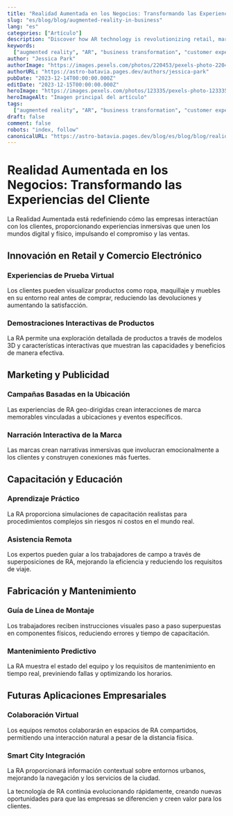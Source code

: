 ```yaml
---
title: "Realidad Aumentada en los Negocios: Transformando las Experiencias del Cliente"
slug: "es/blog/blog/augmented-reality-in-business"
lang: "es"
categories: ["Artículo"]
description: "Discover how AR technology is revolutionizing retail, marketing, training, and customer engagement across industries with immersive digital experiences."
keywords:
  ["augmented reality", "AR", "business transformation", "customer experience"]
author: "Jessica Park"
authorImage: "https://images.pexels.com/photos/220453/pexels-photo-220453.jpeg?auto=compress&cs=tinysrgb&w=120&h=120&dpr=1"
authorURL: "https://astro-batavia.pages.dev/authors/jessica-park"
pubDate: "2023-12-14T00:00:00.000Z"
editDate: "2023-12-15T00:00:00.000Z"
heroImage: "https://images.pexels.com/photos/123335/pexels-photo-123335.jpeg?auto=compress&cs=tinysrgb&w=1260&h=750&dpr=1"
heroImageAlt: "Imagen principal del artículo"
tags:
  ["augmented reality", "AR", "business transformation", "customer experience"]
draft: false
comment: false
robots: "index, follow"
canonicalURL: "https://astro-batavia.pages.dev/blog/es/blog/blog/realidad-aumentada-negocios"
---
```


# Realidad Aumentada en los Negocios: Transformando las Experiencias del Cliente

La Realidad Aumentada está redefiniendo cómo las empresas interactúan con los clientes, proporcionando experiencias inmersivas que unen los mundos digital y físico, impulsando el compromiso y las ventas.

## Innovación en Retail y Comercio Electrónico

### Experiencias de Prueba Virtual

Los clientes pueden visualizar productos como ropa, maquillaje y muebles en su entorno real antes de comprar, reduciendo las devoluciones y aumentando la satisfacción.

### Demostraciones Interactivas de Productos

La RA permite una exploración detallada de productos a través de modelos 3D y características interactivas que muestran las capacidades y beneficios de manera efectiva.

## Marketing y Publicidad

### Campañas Basadas en la Ubicación

Las experiencias de RA geo-dirigidas crean interacciones de marca memorables vinculadas a ubicaciones y eventos específicos.

### Narración Interactiva de la Marca

Las marcas crean narrativas inmersivas que involucran emocionalmente a los clientes y construyen conexiones más fuertes.

## Capacitación y Educación

### Aprendizaje Práctico

La RA proporciona simulaciones de capacitación realistas para procedimientos complejos sin riesgos ni costos en el mundo real.

### Asistencia Remota

Los expertos pueden guiar a los trabajadores de campo a través de superposiciones de RA, mejorando la eficiencia y reduciendo los requisitos de viaje.

## Fabricación y Mantenimiento

### Guía de Línea de Montaje

Los trabajadores reciben instrucciones visuales paso a paso superpuestas en componentes físicos, reduciendo errores y tiempo de capacitación.

### Mantenimiento Predictivo

La RA muestra el estado del equipo y los requisitos de mantenimiento en tiempo real, previniendo fallas y optimizando los horarios.

## Futuras Aplicaciones Empresariales

### Colaboración Virtual

Los equipos remotos colaborarán en espacios de RA compartidos, permitiendo una interacción natural a pesar de la distancia física.

### Smart City Integración

La RA proporcionará información contextual sobre entornos urbanos, mejorando la navegación y los servicios de la ciudad.

La tecnología de RA continúa evolucionando rápidamente, creando nuevas oportunidades para que las empresas se diferencien y creen valor para los clientes.
